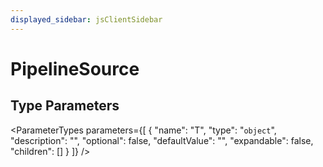 ```yaml
---
displayed_sidebar: jsClientSidebar
---
```



# PipelineSource

## Type Parameters

<ParameterTypes parameters={[
  {
    "name": "T",
    "type": "`object`",
    "description": "",
    "optional": false,
    "defaultValue": "",
    "expandable": false,
    "children": []
  }
]} />
